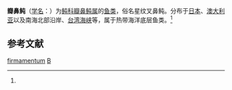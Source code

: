 {{Speciesbox
| taxon = Boesemanichthys firmamentum
| binomial_authority = (Timminck et Schlegel, 1847)<ref name='id8831'>{{cite web| url =http://www.bioinfo.cn/db05/BjdwSpecies.php?action=view&id=8831| title =瓣鼻鲀| work =《中国动物物种编目数据库》| publisher =中国科学院微生物研究所| author =中国科学院动物研究所| accessdate =2009-04-16| deadurl =yes| archiveurl =https://web.archive.org/web/20160305053035/http://www.bioinfo.cn/db05/BjdwSpecies.php?action=view&id=8831| archivedate =2016-03-05}}</ref>
}}

'''瓣鼻鲀'''（[[学名|学名]]：{{lang|la|''Boesemanichthys firmamentum''}}）为[[鲀科|鲀科]][[瓣鼻鲀属|瓣鼻鲀属]]的[[鱼类|鱼类]]，俗名星纹叉鼻鲀。分布于[[日本|日本]]、[[澳大利亚|澳大利亚]]以及南海北部沿岸、[[台湾海峡|台湾海峡]]等，属于热带海洋底层鱼类。<ref name='id8831'/>

== 参考文献 ==
{{reflist}}

{{Taxonbar|from=Q15233549}}

[[Category:瓣鼻鲀属|firmamentum]]
[[Category:_1847年描述的鱼类|B]]


{{鲀形目小作品}}